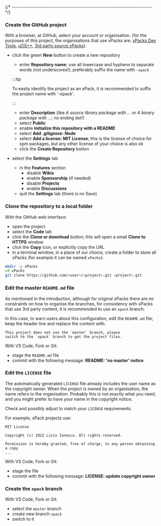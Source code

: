 
{/* ------------------------------------------------------------------------ */}

### Create the GitHub project

With a browser, at GitHub, select your account or organisation.
(for the purposes of this project, the organisations that use xPacks are:
[xPacks Dev Tools](https://github.com/xpack-dev-tools/),
[µOS++](https://github.com/micro-os-plus/),
[3rd party source xPacks](https://github.com/xpack-3rd-party/)).

- click the green **New** button to create a new repository
  - enter **Repository name**; use all lowercase and hyphens to
    separate words (not underscores!); preferably suffix the name with `-xpack`

  :::tip

  To easily identify the project as
  an xPack, it is recommended to suffix the project name with '-xpack'.

    :::
  - enter **Description** (like _A source library package with ..._ or _A binary package with ..._; no ending dot!)
  - select **Public**
  - enable **Initialize this repository with a README**
  - select **Add .gitignore: Node**
  - select **Add a license: MIT License**; this is the license of
    choice for xpm packages, but any other license of your choice is also ok
  - click the **Create Repository** button
- select the **Settings** tab
  - in the **Features** section
    - disable **Wikis**
    - enable **Sponsorship** (if needed)
    - disable **Projects**
    - enable **Discussions**
  - quit the **Settings** tab (there is no Save)

### Clone the repository to a local folder

With the GitHub web interface:

- open the project
- select the **Code** tab
- click the **Clone or download** button; this will open a
  small **Clone to HTTPS** window
- click the **Copy** icon, or explicitly copy the URL
- in a terminal window, in a place of our choice, create a folder
  to store all xPacks (for example it can be named `xPacks`):

```sh
mkdir -p xPacks
cd xPacks
git clone https://github.com/<user>/<project>.git <project>.git
```

### Edit the master `README.md` file

As mentioned in the introduction,
although for original xPacks there are no constraints on how to
organise the branches, for consistency with xPacks that use 3rd
party content, it is recommended to use an `xpack` branch.

In this case, to warn users about this configuration, edit
the `README.md` file; keep the header line and replace the content with:

```text
This project does not use the `master` branch, please
switch to the `xpack` branch to get the project files.
```

With VS Code, Fork or Git:

- stage the `README.md` file
- commit with the following message: **README: 'no master' notice**

### Edit the `LICENSE` file

The automatically generated `LICENSE` file already includes the
user name as the copyright owner. When the project is owned by
an organisation, the name refers to the organisation. Probably
this is not exactly what you need, and you might prefer to have
your name in the copyright notice.

Check and possibly adjust to match your `LICENSE` requirements.

For example, xPack projects use:

```text
MIT License

Copyright (c) 2022 Liviu Ionescu. All rights reserved.

Permission is hereby granted, free of charge, to any person obtaining a copy
...
```

With VS Code, Fork or Git:

- stage the file
- commit with the following message: **LICENSE: update copyright owner**

### Create the `xpack` branch

With VS Code, Fork or Git:

- select the `master` branch
- create new branch `xpack`
- switch to it
